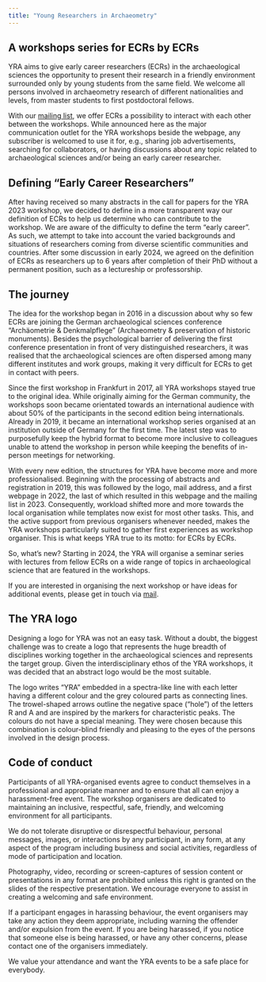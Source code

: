 ```yaml
---
title: "Young Researchers in Archaeometry"
---
```


## A workshops series for ECRs by ECRs

YRA aims to give early career researchers (ECRs) in the archaeological sciences the opportunity to present their research in a friendly environment surrounded only by young students from the same field. We welcome all persons involved in archaeometry research of different nationalities and levels, from master students to first postdoctoral fellows.  

With our [mailing list](https://www.listserv.dfn.de/sympa/subscribe/yrarchaeometry), we offer ECRs a possibility to interact with each other between the workshops. While announced here as the major communication outlet for the YRA workshops beside the webpage, any subscriber is welcomed to use it for, e.g., sharing job advertisements, searching for collaborators, or having discussions about any topic related to archaeological sciences and/or being an early career researcher. 

## Defining “Early Career Researchers”

After having received so many abstracts in the call for papers for the YRA 2023 workshop, we decided to define in a more transparent way our definition of ECRs to help us determine who can contribute to the workshop.
We are aware of the difficulty to define the term “early career”. As such, we attempt to take into account the varied backgrounds and situations of researchers coming from diverse scientific communities and countries. After some discussion in early 2024, we agreed on the definition of ECRs as researchers up to 6 years after completion of their PhD without a permanent position, such as a lectureship or professorship.


## The journey

The idea for the workshop began in 2016 in a discussion about why so few ECRs are joining the German archaeological sciences conference “Archäometrie & Denkmalpflege” (Archaeometry & preservation of historic monuments). Besides the psychological barrier of delivering the first conference presentation in front of very distinguished researchers, it was realised that the archaeological sciences are often dispersed among many different institutes and work groups, making it very difficult for ECRs to get in contact with peers.  

Since the first workshop in Frankfurt in 2017, all YRA workshops stayed true to the original idea. While originally aiming for the German community, the workshops soon became orientated towards an international audience with about 50% of the participants in the second edition being internationals. Already in 2019, it became an international workshop series organised at an institution outside of Germany for the first time. The latest step was to  purposefully keep the hybrid format to become more inclusive to colleagues unable to attend the workshop in person while keeping the benefits of in-person meetings for networking. 

With every new edition, the structures for YRA have become more and more professionalised. Beginning with the processing of abstracts and registration in 2019, this was followed by the logo, mail address, and a first webpage in 2022, the last of which resulted in this webpage and the mailing list in 2023. Consequently, workload shifted more and more towards the local organisation while templates now exist for most other tasks. This, and the active support from previous organisers whenever needed, makes the YRA workshops particularly suited to gather first experiences as workshop organiser. This is what keeps YRA true to its motto: for ECRs by ECRs. 

So, what’s new? Starting in 2024, the YRA will organise a seminar series with lectures from fellow ECRs on a wide range of topics in archaeological science that are featured in the workshops. 

If you are interested in organising the next workshop or have ideas for additional events, please get in touch via [mail](youngresearchersarch@gmail.com). 

## The YRA logo

Designing a logo for YRA was not an easy task. Without a doubt, the biggest challenge was to create a logo that represents the huge breadth of disciplines working together in the archaeological sciences and represents the target group. Given the interdisciplinary ethos of the YRA workshops, it was decided that an abstract logo would be the most suitable.  

The logo writes “YRA” embedded in a spectra-like line with each letter having a different colour and the grey coloured parts as connecting lines. The trowel-shaped arrows outline the negative space (“hole”) of the letters R and A and are inspired by the markers for characteristic peaks. The colours do not have a special meaning. They were chosen because this combination is colour-blind friendly and pleasing to the eyes of the persons involved in the design process. 

## Code of conduct

Participants of all YRA-organised events agree to conduct themselves in a professional and appropriate manner and to ensure that all can enjoy a harassment-free event. The workshop organisers are dedicated to maintaining an inclusive, respectful, safe, friendly, and welcoming environment for all participants.

We do not tolerate disruptive or disrespectful behaviour, personal messages, images, or interactions by any participant, in any form, at any aspect of the program including business and social activities, regardless of mode of participation and location.

Photography, video, recording or screen-captures of session content or presentations in any format are prohibited unless this right is granted on the slides of the respective presentation. We encourage everyone to assist in creating a welcoming and safe environment.

If a participant engages in harassing behaviour, the event organisers may take any action they deem appropriate, including warning the offender and/or expulsion from the event. If you are being harassed, if you notice that someone else is being harassed, or have any other concerns, please contact one of the organisers immediately.

We value your attendance and want the YRA events to be a safe place for everybody.

